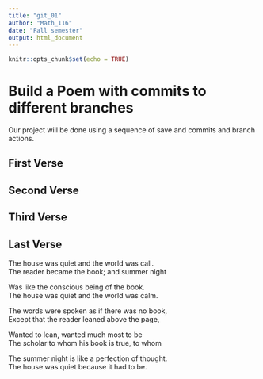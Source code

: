 ```yaml
---
title: "git_01"
author: "Math_116"
date: "Fall semester"
output: html_document
---
```


```r
knitr::opts_chunk$set(echo = TRUE)
```
# Build a Poem with commits to different branches
Our project will be done using a sequence of save and commits and branch actions.
<!-- Do not modify or change any text in "!--" bracketed areas such as this --- these are instructions to
you, if you change any of this the git program will notice it and compromise your git merging strategy !-->

## First Verse 
<!--Put the first five lines of a poem by Lewis Carrol in this section!-->

## Second Verse
<!--Put the first five lines of a poem by Robert Frost here!-->

## Third Verse
<!--Put the first two verses of The Walrus and the Carpenter here!-->

## Last Verse
<!--Put a short poem of your choice 8-20 lines,here!-->

The house was quiet and the world was call.  
The reader became the book; and summer night  

Was like the conscious being of the book.  
The house was quiet and the world was calm.  

The words were spoken as if there was no book,  
Except that the reader leaned above the page,  

Wanted to lean, wanted much most to be  
The scholar to whom his book is true, to whom  

The summer night is like a perfection of thought.  
The house was quiet because it had to be.  
